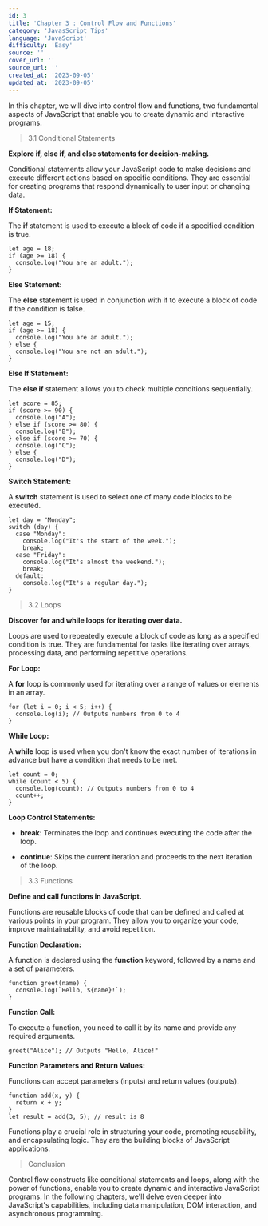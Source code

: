 ```yaml
---
id: 3
title: 'Chapter 3 : Control Flow and Functions'
category: 'JavasScript Tips'
language: 'JavaScript'
difficulty: 'Easy'
source: ''
cover_url: ''
source_url: ''
created_at: '2023-09-05'
updated_at: '2023-09-05'
---
```


In this chapter, we will dive into control flow and functions, two fundamental aspects of JavaScript that enable you to create dynamic and interactive programs.

> 3.1 Conditional Statements

**Explore if, else if, and else statements for decision-making.**

Conditional statements allow your JavaScript code to make decisions and execute different actions based on specific conditions. They are essential for creating programs that respond dynamically to user input or changing data.

**If Statement:**

The **if** statement is used to execute a block of code if a specified condition is true.

```
let age = 18;
if (age >= 18) {
  console.log("You are an adult.");
}
```

**Else Statement:**

The **else** statement is used in conjunction with if to execute a block of code if the condition is false.

```
let age = 15;
if (age >= 18) {
  console.log("You are an adult.");
} else {
  console.log("You are not an adult.");
}
```

**Else If Statement:**

The **else if** statement allows you to check multiple conditions sequentially.

```
let score = 85;
if (score >= 90) {
  console.log("A");
} else if (score >= 80) {
  console.log("B");
} else if (score >= 70) {
  console.log("C");
} else {
  console.log("D");
}
```

**Switch Statement:**

A **switch** statement is used to select one of many code blocks to be executed.

```
let day = "Monday";
switch (day) {
  case "Monday":
    console.log("It's the start of the week.");
    break;
  case "Friday":
    console.log("It's almost the weekend.");
    break;
  default:
    console.log("It's a regular day.");
}
```

> 3.2 Loops

**Discover for and while loops for iterating over data.**

Loops are used to repeatedly execute a block of code as long as a specified condition is true. They are fundamental for tasks like iterating over arrays, processing data, and performing repetitive operations.

**For Loop:**

A **for** loop is commonly used for iterating over a range of values or elements in an array.

```
for (let i = 0; i < 5; i++) {
  console.log(i); // Outputs numbers from 0 to 4
}
```

**While Loop:**

A **while** loop is used when you don't know the exact number of iterations in advance but have a condition that needs to be met.

```
let count = 0;
while (count < 5) {
  console.log(count); // Outputs numbers from 0 to 4
  count++;
}
```

**Loop Control Statements:**

- **break**: Terminates the loop and continues executing the code after the loop.

- **continue**: Skips the current iteration and proceeds to the next iteration of the loop.

> 3.3 Functions

**Define and call functions in JavaScript.**

Functions are reusable blocks of code that can be defined and called at various points in your program. They allow you to organize your code, improve maintainability, and avoid repetition.

**Function Declaration:**

A function is declared using the **function** keyword, followed by a name and a set of parameters.

```
function greet(name) {
  console.log(`Hello, ${name}!`);
}
```

**Function Call:**

To execute a function, you need to call it by its name and provide any required arguments.

```
greet("Alice"); // Outputs "Hello, Alice!"
```

**Function Parameters and Return Values:**

Functions can accept parameters (inputs) and return values (outputs).

```
function add(x, y) {
  return x + y;
}
let result = add(3, 5); // result is 8
```

Functions play a crucial role in structuring your code, promoting reusability, and encapsulating logic. They are the building blocks of JavaScript applications.

> Conclusion

Control flow constructs like conditional statements and loops, along with the power of functions, enable you to create dynamic and interactive JavaScript programs. In the following chapters, we'll delve even deeper into JavaScript's capabilities, including data manipulation, DOM interaction, and asynchronous programming.
